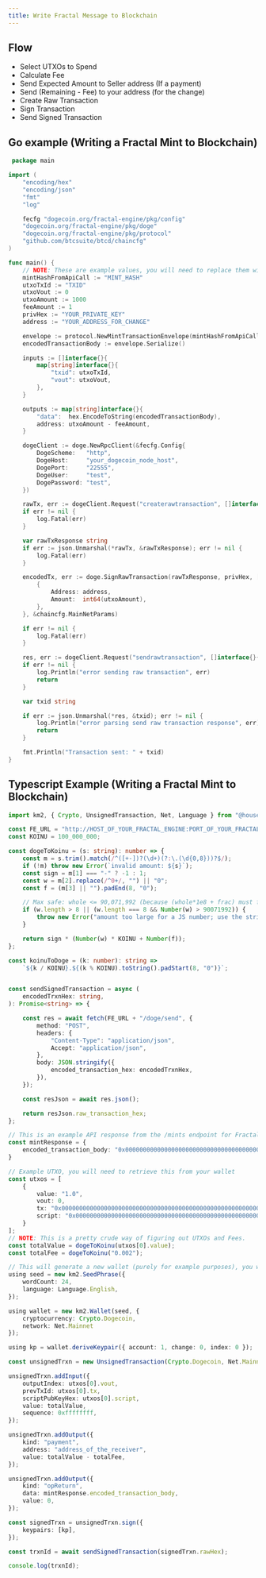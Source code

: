 ```yaml
---
title: Write Fractal Message to Blockchain
---
```


## Flow 
- Select UTXOs to Spend
- Calculate Fee
- Send Expected Amount to Seller address (If a payment)
- Send (Remaining - Fee) to your address (for the change)
- Create Raw Transaction
- Sign Transaction
- Send Signed Transaction

## Go example (Writing a Fractal Mint to Blockchain)

```go
 package main

import (
	"encoding/hex"
	"encoding/json"
	"fmt"
	"log"

	fecfg "dogecoin.org/fractal-engine/pkg/config"
	"dogecoin.org/fractal-engine/pkg/doge"
	"dogecoin.org/fractal-engine/pkg/protocol"
	"github.com/btcsuite/btcd/chaincfg"
)

func main() {
	// NOTE: These are example values, you will need to replace them with your own values
	mintHashFromApiCall := "MINT_HASH"
	utxoTxId := "TXID"
	utxoVout := 0
	utxoAmount := 1000
	feeAmount := 1
	privHex := "YOUR_PRIVATE_KEY"
	address := "YOUR_ADDRESS_FOR_CHANGE"

	envelope := protocol.NewMintTransactionEnvelope(mintHashFromApiCall, protocol.ACTION_MINT)
	encodedTransactionBody := envelope.Serialize()

	inputs := []interface{}{
		map[string]interface{}{
			"txid": utxoTxId,
			"vout": utxoVout,
		},
	}

	outputs := map[string]interface{}{
		"data":  hex.EncodeToString(encodedTransactionBody),
		address: utxoAmount - feeAmount,
	}

	dogeClient := doge.NewRpcClient(&fecfg.Config{
		DogeScheme:   "http",
		DogeHost:     "your_dogecoin_node_host",
		DogePort:     "22555",
		DogeUser:     "test",
		DogePassword: "test",
	})

	rawTx, err := dogeClient.Request("createrawtransaction", []interface{}{inputs, outputs})
	if err != nil {
		log.Fatal(err)
	}

	var rawTxResponse string
	if err := json.Unmarshal(*rawTx, &rawTxResponse); err != nil {
		log.Fatal(err)
	}

	encodedTx, err := doge.SignRawTransaction(rawTxResponse, privHex, []doge.PrevOutput{
		{
			Address: address,
			Amount:  int64(utxoAmount),
		},
	}, &chaincfg.MainNetParams)

	if err != nil {
		log.Fatal(err)
	}

	res, err := dogeClient.Request("sendrawtransaction", []interface{}{encodedTx})
	if err != nil {
		log.Println("error sending raw transaction", err)
		return
	}

	var txid string

	if err := json.Unmarshal(*res, &txid); err != nil {
		log.Println("error parsing send raw transaction response", err)
		return
	}

	fmt.Println("Transaction sent: " + txid)
}
```
 
## Typescript Example (Writing a Fractal Mint to Blockchain)
```typescript
import km2, { Crypto, UnsignedTransaction, Net, Language } from "@houseofdoge/km2";

const FE_URL = "http://HOST_OF_YOUR_FRACTAL_ENGINE:PORT_OF_YOUR_FRACTAL_ENGINE";
const KOINU = 100_000_000;

const dogeToKoinu = (s: string): number => {
    const m = s.trim().match(/^([+-])?(\d+)(?:\.(\d{0,8}))?$/);
    if (!m) throw new Error(`invalid amount: ${s}`);
    const sign = m[1] === "-" ? -1 : 1;
    const w = m[2].replace(/^0+/, "") || "0";
    const f = (m[3] || "").padEnd(8, "0");

    // Max safe: whole <= 90,071,992 (because (whole*1e8 + frac) must fit 2^53-1)
    if (w.length > 8 || (w.length === 8 && Number(w) > 90071992)) {
        throw new Error("amount too large for a JS number; use the string version");
    }

    return sign * (Number(w) * KOINU + Number(f));
};

const koinuToDoge = (k: number): string =>
    `${k / KOINU}.${(k % KOINU).toString().padStart(8, "0")}`;


const sendSignedTransaction = async (
    encodedTrxnHex: string,
): Promise<string> => {

    const res = await fetch(FE_URL + "/doge/send", {
        method: "POST",
        headers: {
            "Content-Type": "application/json",
            Accept: "application/json",
        },
        body: JSON.stringify({
            encoded_transaction_hex: encodedTrxnHex,
        }),
    });

    const resJson = await res.json();

    return resJson.raw_transaction_hex;
};

// This is an example API response from the /mints endpoint for Fractal Engine
const mintResponse = {
    encoded_transaction_body: "0x0000000000000000000000000000000000000000000000000000000000000000",
}

// Example UTXO, you will need to retrieve this from your wallet
const utxos = [
    {
        value: "1.0",
        vout: 0,
        tx: "0x0000000000000000000000000000000000000000000000000000000000000000",
        script: "0x0000000000000000000000000000000000000000000000000000000000000000",
    }
];
// NOTE: This is a pretty crude way of figuring out UTXOs and Fees.
const totalValue = dogeToKoinu(utxos[0].value);
const totalFee = dogeToKoinu("0.002");

// This will generate a new wallet (purely for example purposes), you will need to use an existing wallet that contains DOGE for fees or for payments.
using seed = new km2.SeedPhrase({
    wordCount: 24,
    language: Language.English,
});

using wallet = new km2.Wallet(seed, {
    cryptocurrency: Crypto.Dogecoin,
    network: Net.Mainnet
});

using kp = wallet.deriveKeypair({ account: 1, change: 0, index: 0 });

const unsignedTrxn = new UnsignedTransaction(Crypto.Dogecoin, Net.Mainnet);

unsignedTrxn.addInput({
    outputIndex: utxos[0].vout,
    prevTxId: utxos[0].tx,
    scriptPubKeyHex: utxos[0].script,
    value: totalValue,
    sequence: 0xffffffff,
});

unsignedTrxn.addOutput({
    kind: "payment",
    address: "address_of_the_receiver",
    value: totalValue - totalFee,
});

unsignedTrxn.addOutput({
    kind: "opReturn",
    data: mintResponse.encoded_transaction_body,
    value: 0,
});

const signedTrxn = unsignedTrxn.sign({
    keypairs: [kp],
});

const trxnId = await sendSignedTransaction(signedTrxn.rawHex);

console.log(trxnId);
```
